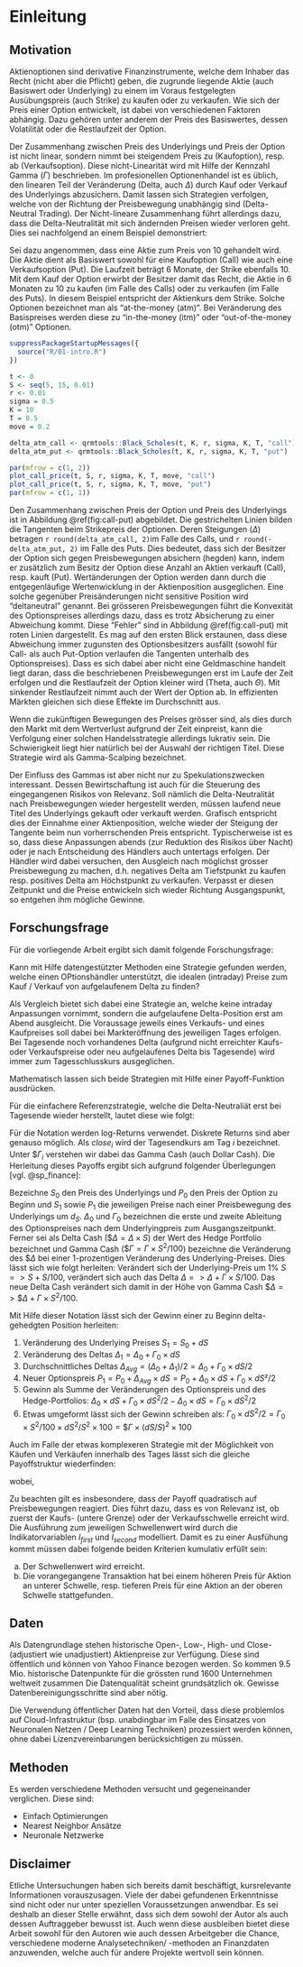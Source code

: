 # Einleitung {#intro}

## Motivation
Aktienoptionen sind derivative Finanzinstrumente, welche dem Inhaber das Recht (nicht aber die Pflicht) geben, die zugrunde liegende Aktie (auch Basiswert oder Underlying) zu einem im Voraus festgelegten Ausübungspreis (auch Strike) zu kaufen oder zu verkaufen. Wie sich der Preis einer Option entwickelt, ist dabei von verschiedenen Faktoren abhängig. Dazu gehören unter anderem der Preis des Basiswertes, dessen Volatilität oder die Restlaufzeit der Option.

Der Zusammenhang zwischen Preis des Underlyings und Preis der Option ist nicht linear, sondern nimmt bei steigendem Preis zu (Kaufoption), resp. ab (Verkaufsoption). Diese nicht-Linearität wird mit Hilfe der Kennzahl Gamma ($\Gamma$) beschrieben. Im profesionellen Optionenhandel ist es üblich, den linearen Teil der Veränderung (Delta, auch $\Delta$) durch Kauf oder Verkauf des Underlyings abzusichern. Damit lassen sich Strategien verfolgen, welche von der Richtung der Preisbewegung unabhängig sind (Delta-Neutral Trading). Der Nicht-lineare Zusammenhang führt allerdings dazu, dass die Delta-Neutralität mit sich ändernden Preisen wieder verloren geht. Dies sei nachfolgend an einem Beispiel demonstriert:


Sei dazu angenommen, dass eine Aktie zum Preis von 10 gehandelt wird. Die Aktie dient als Basiswert sowohl für eine Kaufoption (Call) wie auch eine Verkaufsoption (Put). Die Laufzeit beträgt 6 Monate, der Strike ebenfalls 10. Mit dem Kauf der Option erwirbt der Besitzer damit das Recht, die Aktie in 6 Monaten zu 10 zu kaufen (im Falle des Calls) oder zu verkaufen (im Falle des Puts). In diesem Beispiel entspricht der Aktienkurs dem Strike. Solche Optionen bezeichnet man als "at-the-money (atm)". Bei Veränderung des Basispreises werden diese zu "in-the-money (itm)" oder "out-of-the-money (otm)" Optionen.


``` r
suppressPackageStartupMessages({
  source("R/01-intro.R")
})
```

```r
t <- 0
S <- seq(5, 15, 0.01)
r <- 0.01
sigma = 0.5
K = 10
T = 0.5
move = 0.2

delta_atm_call <- qrmtools::Black_Scholes(t, K, r, sigma, K, T, "call")
delta_atm_put <- qrmtools::Black_Scholes(t, K, r, sigma, K, T, "put")

par(mfrow = c(1, 2))
plot_call_price(t, S, r, sigma, K, T, move, "call")
plot_call_price(t, S, r, sigma, K, T, move, "put")
par(mfrow = c(1, 1))
```

Den Zusammenhang zwischen Preis der Option und Preis des Underlyings ist in Abbildung \@ref(fig:call-put) abgebildet. Die gestrichelten Linien bilden die Tangenten beim Strikepreis der Optionen. Deren Steigungen ($\Delta$) betragen `r round(delta_atm_call, 2)`im Falle des Calls, und `r round(-delta_atm_put, 2)` im Falle des Puts. Dies bedeutet, dass sich der Besitzer der Option sich gegen Preisbewegungen absichern (hegden) kann, indem er zusätzlich zum Besitz der Option diese Anzahl an Aktien verkauft (Call), resp. kauft (Put). Wertänderungen der Option werden dann durch die entgegenläufige Wertenwicklung in der Aktienposition ausgeglichen. Eine solche gegenüber Preisänderungen nicht sensitive Position wird "deltaneutral" genannt. Bei grösseren Preisbewegungen führt die Konvexität des Optionspreises allerdings dazu, dass es trotz Absicherung zu einer Abweichung kommt. Diese "Fehler" sind in Abbildung \@ref(fig:call-put) mit roten Linien dargestellt. Es mag auf den ersten Blick erstaunen, dass diese Abweichung immer zugunsten des Optionsbesitzers ausfällt (sowohl für Call- als auch Put-Option verlaufen die Tangenten unterhalb des Optionspreises). Dass es sich dabei aber nicht eine Geldmaschine handelt liegt daran, dass die beschriebenen Preisbewegungen erst im Laufe der Zeit erfolgen und die Restlaufzeit der Option kleiner wird (Theta, auch $\Theta$). Mit sinkender Restlaufzeit nimmt auch der Wert der Option ab. In effizienten Märkten gleichen sich diese Effekte im Durchschnitt aus.

Wenn die zukünftigen Bewegungen des Preises grösser sind, als dies durch den Markt mit dem Wertverlust aufgrund der Zeit einpreist, kann die Verfolgung einer solchen Handelsstrategie allerdings lukrativ sein. Die Schwierigkeit liegt hier natürlich bei der Auswahl der richtigen Titel. Diese Strategie wird als Gamma-Scalping bezeichnet.

Der Einfluss des Gammas ist aber nicht nur zu Spekulationszwecken interessant. Dessen Bewirtschaftung ist auch für die Steuerung des eingegangenen Risikos von Relevanz. Soll nämlich die Delta-Neutralität nach Preisbewegungen wieder hergestellt werden, müssen laufend neue Titel des Underlyings gekauft oder verkauft werden. Grafisch entspricht dies der Einnahme einer Aktienposition, welche wieder der Steigung der Tangente beim nun vorherrschenden Preis entspricht. Typischerweise ist es so, dass diese Anpassungen abends (zur Reduktion des Risikos über Nacht) oder je nach Entscheidung des Händlers auch untertags erfolgen. Der Händler wird dabei versuchen, den Ausgleich nach möglichst grosser Preisbewegung zu machen, d.h. negatives Delta am Tiefstpunkt zu kaufen resp. positives Delta am Höchstpunkt zu verkaufen. Verpasst er diesen Zeitpunkt und die Preise entwickeln sich wieder Richtung Ausgangspunkt, so entgehen ihm mögliche Gewinne.


## Forschungsfrage
Für die vorliegende Arbeit ergibt sich damit folgende Forschungsfrage:

Kann mit Hilfe datengestützter Methoden eine Strategie gefunden werden, welche einen OPtionshändler unterstützt, die idealen (intraday) Preise zum Kauf / Verkauf von aufgelaufenem Delta zu finden? 

Als Vergleich bietet sich dabei eine Strategie an, welche keine intraday Anpassungen vornimmt, sondern die aufgelaufene Delta-Position erst am Abend ausgleicht. Die Voraussage jeweils eines Verkaufs- und eines Kaufpreises soll dabei bei Markteröffnung des jeweiligen Tages erfolgen. Bei Tagesende noch vorhandenes Delta (aufgrund nicht erreichter Kaufs- oder Verkaufspreise oder neu aufgelaufenes Delta bis Tagesende) wird immer zum Tagesschlusskurs ausgeglichen.

Mathematisch lassen sich beide Strategien mit Hilfe einer Payoff-Funktion ausdrücken.

Für die einfachere Referenzstrategie, welche die Delta-Neutraliät erst bei Tagesende wieder herstellt, lautet diese wie folgt:

\begin{equation}
\begin{aligned}
Payoff ={} & \frac{1}{2}  \times 100 \times \$\Gamma_{close_{t-1}}  \times \ln{\left(\frac{close_t}{close_{t-1}}\right)}^2
\end{aligned}
\end{equation}

Für die Notation werden log-Returns verwendet. Diskrete Returns sind aber genauso möglich. Als $close_i$ wird der Tagesendkurs am Tag $i$ bezeichnet. Unter  $\$\Gamma_i$ verstehen wir dabei das Gamma Cash (auch Dollar Cash). Die Herleitung dieses Payoffs ergibt sich aufgrund folgender Überlegungen [vgl. @sp_finance]:

Bezeichne $S_0$ den Preis des Underlyings und $P_0$ den Preis der Option zu Beginn und $S_1$ sowie $P_1$ die jeweiligen Preise nach einer Preisbewegung des Underlyings um $d_S$. $\Delta_0$ und $\Gamma_0$ bezeichnen die erste und zweite Ableitung des Optionspreises nach dem Underlyingpreis zum Ausgangszeitpunkt. Ferner sei als Delta Cash ($\$\Delta = \Delta \times S$) der Wert des Hedge Portfolio bezeichnet und Gamma Cash ($\$\Gamma = \Gamma \times S^2/100$) bezeichne die Veränderung des $\$\Delta$ bei einer 1-prozentigen Veränderung des Underlying-Preises. Dies lässt sich wie folgt herleiten: Verändert sich der Underlying-Preis um 1% $S => S + S / 100$, verändert sich auch das Delta $\Delta => \Delta + \Gamma \times S/100$. Das neue Delta Cash verändert sich damit in der Höhe von Gamma Cash $\$\Delta => \$\Delta + \Gamma \times S^2/100$.

Mit Hilfe dieser Notation lässt sich der Gewinn einer zu Beginn delta-gehedgten Position herleiten: 

1. Veränderung des Underlying Preises $S_1 = S_0 + dS$
1. Veränderung des Deltas $\Delta_1 = \Delta_0 + \Gamma_0 \times dS$
1. Durchschnittliches Deltas $\Delta_{Avg} = (\Delta_0 + \Delta_1) / 2 = \Delta_0 + \Gamma_0 \times dS / 2$
1. Neuer Optionspreis $P_1 = P_0 + \Delta_{Avg} \times dS = P_0 + \Delta_0 \times dS + \Gamma_0 \times dS² / 2$ 
1. Gewinn als Summe der Veränderungen des Optionspreis und des Hedge-Portfolios: $\Delta_0 \times dS + \Gamma_0 \times dS^2 / 2 - \Delta_0 \times dS = \Gamma_0 \times dS^2 / 2$
1. Etwas umgeformt lässt sich der Gewinn schreiben als: $\Gamma_0 \times dS^2 / 2 = \Gamma_0 \times S^2 /100 \times dS^2 / S^2 \times 100 = \$\Gamma \times (dS/S)^2 \times 100$ 


Auch im Falle der etwas komplexeren Strategie mit der Möglichkeit von Käufen und Verkäufen innerhalb des Tages lässt sich die gleiche Payoffstruktur wiederfinden:

\begin{eqnarray}
{Payoff} & = & \frac{1}{2} \times 100 \times \$\Gamma_{close_{t-1}} \times \ln{\left(\frac{first}{close_{t-1}}\right)}^2  \times I_{first} \times (1 - I_{second}) \ +\\
&  & \frac{1}{2} \times 100 \times \$\Gamma_{first} \times \ln{\left(\frac{close_t}{first}\right)}^2  \times I_{first} \times (1 - I_{second}) \ +\\
&  & \frac{1}{2} \times 100 \times \$\Gamma_{close_{t-1}} \times \ln{\left(\frac{second}{close_{t-1}}\right)}^2  \times I_{second} \times (1 - I_{first}) \ +\\
&  & \frac{1}{2} \times 100 \times \$\Gamma_{second} \times \ln{\left(\frac{close_t}{second}\right)}^2  \times I_{second} \times (1 - I_{first}) \ +\\
&  & \frac{1}{2} \times 100 \times \$\Gamma_{close_{t-1}} \times \ln{\left(\frac{first}{close_{t-1}}\right)}^2  \times I_{second} \times I_{first} \ +\\
&  & \frac{1}{2} \times 100 \times \$\Gamma_{first} \times \ln{\left(\frac{second}{first}\right)}^2  \times I_{first} \times I_{second} \ +\\
&  & \frac{1}{2} \times 100 \times \$\Gamma_{second} \times \ln{\left(\frac{close_t}{second}\right)}^2  \times I_{second} \times I_{first} \ +\\
&  & \frac{1}{2} \times 100 \times \$\Gamma_{close_{t-1}} \times \ln{\left(\frac{close_t}{close_{t_1}}\right)}^2  \times (1 - I_{first}) \times (1 - I_{second})
\end{eqnarray}

wobei, 

\begin{equation}
\$\Gamma_i = \Gamma \times S_i^2 / 100
\end{equation}

Zu beachten gilt es insbesondere, dass der Payoff quadratisch auf Preisbewegungen reagiert. Dies führt dazu, dass es von Relevanz ist, ob zuerst der Kaufs- (untere Grenze) oder der Verkaufsschwelle erreicht wird. Die Ausführung zum jeweiligen Schwellenwert wird durch die Indikatorvariablen $I_{first}$ und $I_{second}$ modelliert. Damit es zu einer Ausfühung kommt müssen dabei folgende beiden Kriterien kumulativ erfüllt sein:

a) Der Schwellenwert wird erreicht.
b) Die vorangegangene Transaktion hat bei einem höheren Preis für Aktion an unterer Schwelle, resp. tieferen Preis für eine Aktion an der oberen Schwelle stattgefunden.

<!-- Können die Verteilungen des Kurses im Laufe des Tages prognostiziert werden, so könnten diejenigen Kauf- und Verkaufpreise gewählt werden, welche unter Berücksichtigung dessen Eintretenswahrscheinlichkeit die höchsten Gewinne ermöglicht. Dies soll in der vorliegenden Arbeit mit Hilfe von Machine Learning Algorithmen untersucht werden. -->


## Daten
Als Datengrundlage stehen historische Open-, Low-, High- und Close- (adjustiert wie unadjustiert) Aktienpreise zur Verfügung. Diese sind öffentlich und können von Yahoo Finance bezogen werden. So kommen 9.5 Mio. historische Datenpunkte für die grössten rund 1600 Unternehmen weltweit zusammen Die Datenqualität scheint grundsätzlich ok. Gewisse Datenbereinigungsschritte sind aber nötig. 

Die Verwendung öffentlicher Daten hat den Vorteil, dass diese problemlos auf Cloud-Infrastruktur (bsp. unabdingbar im Falle des Einsatzes von Neuronalen Netzen / Deep Learning Techniken) prozessiert werden können, ohne dabei Lizenzvereinbarungen berücksichtigen zu müssen. 

## Methoden
Es werden verschiedene Methoden versucht und gegeneinander verglichen. Diese sind: 

- Einfach Optimierungen
- Nearest Neighbor Ansätze
- Neuronale Netzwerke

<!-- Anbei aber eine Sammlung von denkbaren Ansätzen: -->

<!-- * Clusteranalysen mit Hilfe diverser Disanzmasse (Manhattan Distance, Cosine Similarity): Lassen sich um den aktuellen Kursverlauf in Verbindung zur Vergangenheit (des aktuellen oder anderer Titel) bringen und darüber allfällige Rückschlüsse auf die Zukunft zu machen. -->
<!-- * k-means: Lassen sich in der Historie ähnliche / sich wiederholende Patterns von Kursverläufen / -verteilungen finden, welche Rückschlüsse auf die Zukunft ermöglichen? -->
<!-- * Welche Aussagen können "klassische" autoregressive statistische Modelle (G)ARCH machen? -->
<!-- * Können Neuronale Netze (z.B. LSTM) chartistische Muster erkennen? -->
<!-- * Deep Learing Methoden: Können anhand visualisierter Kursverläufe / -verteilungen Muster erkennen/gelernt werden? -->
<!-- * Weitere zusammen mit dem Betreuer festgelegte Methoden -->


## Disclaimer
Etliche Untersuchungen haben sich bereits damit beschäftigt, kursrelevante Informationen vorauszusagen. Viele der dabei gefundenen Erkenntnisse sind nicht oder nur unter speziellen Voraussetzungen anwendbar. Es sei deshalb an dieser Stelle erwähnt, dass sich dem sowohl der Autor als auch dessen Auftraggeber bewusst ist. Auch wenn diese ausbleiben bietet diese Arbeit sowohl für den Autoren wie auch dessen Arbeitgeber die Chance, verschiedene moderne Analysetechniken/ -methoden an Finanzdaten anzuwenden, welche auch für andere Projekte wertvoll sein können.




